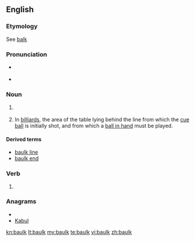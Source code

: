 ==English==

===Etymology===
See [[balk]]

===Pronunciation===
* {{a|UK}} {{IPA|/bɔːk/}}
*<!-- {{a|US}} {{IPA|/bɑk/}}-->
{{rfap|UK|UK}}

===Noun===
{{en-noun}}

# {{British}} {{alternative spelling of|[[balk]]}}
# {{UK}} In [[billiard]]s, the area of the table lying behind the line from which the [[cue ball]] is initially shot, and from which a [[ball in hand]] must be played.

====Derived terms====
* [[baulk line]]
* [[baulk end]]

===Verb===
{{en-verb}}

# {{British}} {{alternative spelling of|[[balk]]}}

===Anagrams===
* {{alphagram|abklu}}
* [[Kabul#English|Kabul]]

[[kn:baulk]]
[[lt:baulk]]
[[my:baulk]]
[[te:baulk]]
[[vi:baulk]]
[[zh:baulk]]